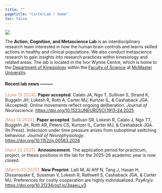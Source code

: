 ```yaml
---
title: ""
pagetitle: "CarterLab | Home"
toc: false
---
```


![](images/iwc-front.jpg)

The **Action, Cognition, and Metascience Lab** is an interdisciplinary research team interested in how the human brain controls and learns skilled actions in healthy and clinical populations. We also conduct metascience research to gain insights into research practices within kinesiology and related areas. The lab is located in the Ivor Wynne Centre, which is home to the [Department of Kinesiology](https://www.science.mcmaster.ca/kinesiology/){target="_blank"} within the [Faculty of Science](https://www.science.mcmaster.ca/){target="_blank"} at [McMaster University](https://www.mcmaster.ca/){target="_blank"}.

#### Recent lab news ---------

<font color="#d08770">[June 13 2024].</font> **Paper accepted**. Calalo JA, Ngo T, Sullivan S, Strand K, Buggeln JH, Lokesh R, Roth A, Carter MJ, Kurtzer IL, & Cashaback JGA. (Accepted). Online movements reflect ongoing deliberation. *Journal of Neuroscience*. [https://doi.org/10.1523/JNEUROSCI.1913-24.2025](https://doi.org/10.1523/JNEUROSCI.1913-24.2025){target="_blank"}

<font color="#d08770">[May 14 2024].</font> **Paper accepted**. Sullivan SR, Lokesh R, Calalo J, Ngo TT, Buggeln JH, Roth AR, Peters CS, Kurtzer IL, Carter MJ, & Cashaback JGA. (In Press). Indecision under time pressure arises from suboptimal switching behaviour. *Journal of Neurophysiology*. [https://doi.org/10.1152/jn.00563.2024](https://doi.org/10.1152/jn.00563.2024){target="_blank"}

<font color="#d08770">[April 22 2025].</font> **Announcement**. The application period for practicum, project, or thesis positions in the lab for the 2025-26 academic year is now closed.

<font color="#d08770">[March 03 2025].</font> **New Preprint**. Lalli M, Al Afif N, Tang J, Hasan H, Dissanayake E, Sussman V, Lokesh R, Rathwell S, Cashaback JGA, & Carter MJ. Preferences for costly cooperation are highly individualized. *PsyAr$\chi$iv*. [https://doi.org/10.31234/osf.io/3qaeu_v3](https://doi.org/10.31234/osf.io/3qaeu_v3){target="_blank"}
